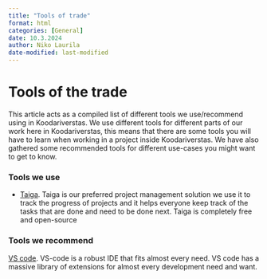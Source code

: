 ```yaml
---
title: "Tools of trade"
format: html
categories: [General]
date: 10.3.2024
author: Niko Laurila
date-modified: last-modified
---
```


# Tools of the trade

This article acts as a compiled list of different tools we use/recommend using in Koodariverstas. We use different tools for different parts of our work here in Koodariverstas, this means that there are some tools you will have to learn when working in a project inside Koodariverstas. We have also gathered some recommended tools for different use-cases you might want to get to know.

### Tools we use

-   [Taiga](https://taiga.io/). Taiga is our preferred project management solution we use it to track the progress of projects and it helps everyone keep track of the tasks that are done and need to be done next. Taiga is completely free and open-source

### Tools we recommend

[VS code](https://code.visualstudio.com/). VS-code is a robust IDE that fits almost every need. VS code has a massive library of extensions for almost every development need and want.